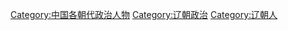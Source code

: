 [[Category:中国各朝代政治人物|Category:中国各朝代政治人物]]
[[Category:辽朝政治|Category:辽朝政治]]
[[Category:辽朝人|Category:辽朝人]]